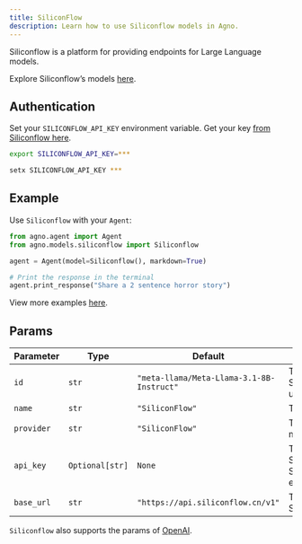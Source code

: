 ```yaml
---
title: SiliconFlow
description: Learn how to use Siliconflow models in Agno.
---
```


Siliconflow is a platform for providing endpoints for Large Language models.

Explore Siliconflow’s models [here](https://siliconflow.ai/models).

## Authentication

Set your `SILICONFLOW_API_KEY` environment variable. Get your key [from Siliconflow here](https://siliconflow.ai).

<CodeGroup>

```bash Mac
export SILICONFLOW_API_KEY=***
```

```bash Windows
setx SILICONFLOW_API_KEY ***
```

</CodeGroup>

## Example

Use `Siliconflow` with your `Agent`:

<CodeGroup>

```python agent.py
from agno.agent import Agent
from agno.models.siliconflow import Siliconflow

agent = Agent(model=Siliconflow(), markdown=True)

# Print the response in the terminal
agent.print_response("Share a 2 sentence horror story")

```

</CodeGroup>

<Note> View more examples [here](/examples/models/siliconflow/basic). </Note>

## Params

| Parameter    | Type               | Default                        | Description                                                           |
| ------------ | ------------------ | ------------------------------ | --------------------------------------------------------------------- |
| `id`         | `str`              | `"meta-llama/Meta-Llama-3.1-8B-Instruct"` | The id of the SiliconFlow model to use                  |
| `name`       | `str`              | `"SiliconFlow"`                | The name of the model                                                 |
| `provider`   | `str`              | `"SiliconFlow"`                | The provider of the model                                             |
| `api_key`    | `Optional[str]`    | `None`                         | The API key for SiliconFlow (defaults to SILICONFLOW_API_KEY env var)|
| `base_url`   | `str`              | `"https://api.siliconflow.cn/v1"` | The base URL for the SiliconFlow API                             |

`Siliconflow` also supports the params of [OpenAI](/reference/models/openai).
